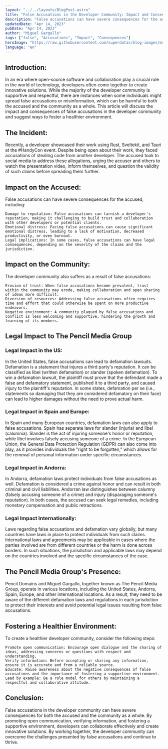 ```yaml
---
layout: "../../layouts/BlogPost.astro"
title: "False Accusations in the Developer Community: Impact and Consequences"
description: "False accusations can have severe consequences for the accused."
updatedDate: "Apr 14, 2023"
pubDate: "Apr 14, 2023"
author: "Miguel Gargallo"
tags: ["false", "Accusations", "Impact", "Consequences"]
heroImage: "https://raw.githubusercontent.com/superdatas/blog-images/main/ai-advancement-science.png"
language: "en"
---
```


## Introduction:

In an era where open-source software and collaboration play a crucial role in the world of technology, developers often come together to create innovative solutions. While the majority of the developer community is supportive and respectful, there are instances when some individuals might spread false accusations or misinformation, which can be harmful to both the accused and the community as a whole. This article will discuss the impact and consequences of false accusations in the developer community and suggest ways to foster a healthier environment.

## The Incident:

Recently, a developer showcased their work using Rust, Sveltekit, and Tauri at the #HandyCon event. Despite being open about their work, they faced accusations of stealing code from another developer. The accused took to social media to address these allegations, urging the accuser and others to watch the presentation video, inform themselves, and question the validity of such claims before spreading them further.

## Impact on the Accused:

False accusations can have severe consequences for the accused, including:

    Damage to reputation: False accusations can tarnish a developer's reputation, making it challenging to build trust and collaboration with other developers or potential clients.
    Emotional distress: Facing false accusations can cause significant emotional distress, leading to a lack of motivation, decreased productivity, or even burnout.
    Legal implications: In some cases, false accusations can have legal consequences, depending on the severity of the claims and the jurisdiction.

## Impact on the Community:

The developer community also suffers as a result of false accusations:

    Erosion of trust: When false accusations become prevalent, trust within the community may erode, making collaboration and open sharing of ideas more difficult.
    Diversion of resources: Addressing false accusations often requires time and effort that could otherwise be spent on more productive endeavors.
    Negative environment: A community plagued by false accusations and conflict is less welcoming and supportive, hindering the growth and learning of its members.

## Legal Impact to The Pencil Media Group

### Legal Impact in the US:

In the United States, false accusations can lead to defamation lawsuits. Defamation is a statement that injures a third party's reputation. It can be classified as libel (written defamation) or slander (spoken defamation). To win a defamation lawsuit, the plaintiff must prove that the defendant made a false and defamatory statement, published it to a third party, and caused injury to the plaintiff's reputation. In some states, defamation per se (i.e., statements so damaging that they are considered defamatory on their face) can lead to higher damages without the need to prove actual harm.

### Legal Impact in Spain and Europe:

In Spain and many European countries, defamation laws can also apply to false accusations. Spain has separate laws for slander (injuria) and libel (calumnia). Slander is the act of injuring someone's honor or reputation, while libel involves falsely accusing someone of a crime. In the European Union, the General Data Protection Regulation (GDPR) can also come into play, as it provides individuals the "right to be forgotten," which allows for the removal of personal information under specific circumstances.

### Legal Impact in Andorra:

In Andorra, defamation laws protect individuals from false accusations as well. Defamation is considered a crime against honor and can result in both criminal and civil liabilities. Andorran law distinguishes between calumny (falsely accusing someone of a crime) and injury (disparaging someone's reputation). In both cases, the accused can seek legal remedies, including monetary compensation and public retractions.

### Legal Impact Internationally:

Laws regarding false accusations and defamation vary globally, but many countries have laws in place to protect individuals from such claims. International laws and agreements may be applicable in cases where the parties involved are from different countries or the harm is done across borders. In such situations, the jurisdiction and applicable laws may depend on the countries involved and the specific circumstances of the case.

## The Pencil Media Group's Presence:

Pencil Domains and Miguel Gargallo, together known as The Pencil Media Group, operate in various locations, including the United States, Andorra, Spain, Europe, and other international locations. As a result, they need to be aware of the different defamation laws and regulations in each jurisdiction to protect their interests and avoid potential legal issues resulting from false accusations.

## Fostering a Healthier Environment:

To create a healthier developer community, consider the following steps:

    Promote open communication: Encourage open dialogue and the sharing of ideas, addressing concerns or questions with respect and understanding.
    Verify information: Before accepting or sharing any information, ensure it is accurate and from a reliable source.
    Educate: Raise awareness about the negative consequences of false accusations and the importance of fostering a supportive environment.
    Lead by example: Be a role model for others by maintaining a respectful and collaborative attitude.

## Conclusion:

False accusations in the developer community can have severe consequences for both the accused and the community as a whole. By promoting open communication, verifying information, and fostering a supportive environment, developers can collaborate effectively and create innovative solutions. By working together, the developer community can overcome the challenges presented by false accusations and continue to thrive.